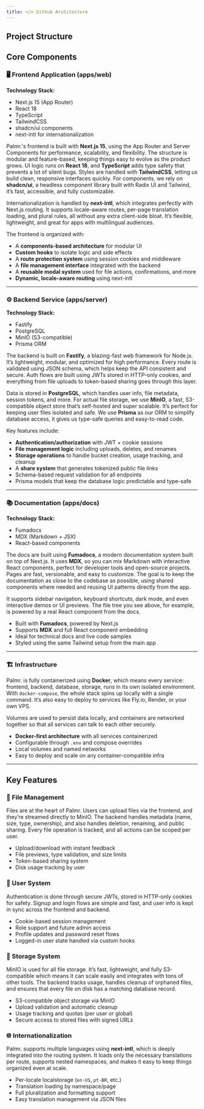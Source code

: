 ```yaml
---
title: </> Github Architecture
---
```



## Project Structure

<Files>
  <Folder name="apps" defaultOpen>
    <Folder name="docs">
      <File name="all documentation files" />
    </Folder>
    <Folder name="server">
      <File name="all backend files" />
    </Folder>
    <Folder name="web">
      <File name="all frontend files" />
    </Folder>
  </Folder>
  <File name="other project files" />
</Files>

## Core Components

### 🖥️ Frontend Application (apps/web)

**Technology Stack:**

- Next.js 15 (App Router)
- React 18
- TypeScript
- TailwindCSS
- shadcn/ui components
- next-intl for internationalization

Palmr.'s frontend is built with **Next.js 15**, using the App Router and Server Components for performance, scalability, and flexibility. The structure is modular and feature-based, keeping things easy to evolve as the product grows. UI logic runs on **React 18**, and **TypeScript** adds type safety that prevents a lot of silent bugs. Styles are handled with **TailwindCSS**, letting us build clean, responsive interfaces quickly. For components, we rely on **shadcn/ui**, a headless component library built with Radix UI and Tailwind, it’s fast, accessible, and fully customizable.

Internationalization is handled by **next-intl**, which integrates perfectly with Next.js routing. It supports locale-aware routes, per-page translation loading, and plural rules, all without any extra client-side bloat. It’s flexible, lightweight, and great for apps with multilingual audiences.

The frontend is organized with:

- A **components-based architecture** for modular UI
- **Custom hooks** to isolate logic and side effects
- A **route protection system** using session cookies and middleware
- A **file management interface** integrated with the backend
- A **reusable modal system** used for file actions, confirmations, and more
- **Dynamic, locale-aware routing** using next-intl

---

### ⚙️ Backend Service (apps/server)

**Technology Stack:**

- Fastify
- PostgreSQL
- MinIO (S3-compatible)
- Prisma ORM

The backend is built on **Fastify**, a blazing-fast web framework for Node.js. It’s lightweight, modular, and optimized for high performance. Every route is validated using JSON schema, which helps keep the API consistent and secure. Auth flows are built using JWTs stored in HTTP-only cookies, and everything from file uploads to token-based sharing goes through this layer.

Data is stored in **PostgreSQL**, which handles user info, file metadata, session tokens, and more. For actual file storage, we use **MinIO**, a fast, S3-compatible object store that’s self-hosted and super scalable. It’s perfect for keeping user files isolated and safe. We use **Prisma** as our ORM to simplify database access, it gives us type-safe queries and easy-to-read code.

Key features include:

- **Authentication/authorization** with JWT + cookie sessions
- **File management logic** including uploads, deletes, and renames
- **Storage operations** to handle bucket creation, usage tracking, and cleanup
- A **share system** that generates tokenized public file links
- Schema-based request validation for all endpoints
- Prisma models that keep the database logic predictable and type-safe

---

### 📚 Documentation (apps/docs)

**Technology Stack:**

- Fumadocs
- MDX (Markdown + JSX)
- React-based components

The docs are built using **Fumadocs**, a modern documentation system built on top of Next.js. It uses **MDX**, so you can mix Markdown with interactive React components, perfect for developer tools and open-source projects. Pages are fast, versionable, and easy to customize. The goal is to keep the documentation as close to the codebase as possible, using shared components where needed and reusing UI patterns directly from the app.

It supports sidebar navigation, keyboard shortcuts, dark mode, and even interactive demos or UI previews. The file tree you see above, for example, is powered by a real React component from the docs.

- Built with **Fumadocs**, powered by Next.js
- Supports **MDX** and full React component embedding
- Ideal for technical docs and live code samples
- Styled using the same Tailwind setup from the main app

---

### 🏗️ Infrastructure

Palmr. is fully containerized using **Docker**, which means every service: frontend, backend, database, storage, runs in its own isolated environment. With `docker-compose`, the whole stack spins up locally with a single command. It’s also easy to deploy to services like Fly.io, Render, or your own VPS.

Volumes are used to persist data locally, and containers are networked together so that all services can talk to each other securely.

- **Docker-first architecture** with all services containerized
- Configurable through `.env` and compose overrides
- Local volumes and named networks
- Easy to deploy and scale on any container-compatible infra

---

## Key Features

### 📂 File Management

Files are at the heart of Palmr. Users can upload files via the frontend, and they’re streamed directly to MinIO. The backend handles metadata (name, size, type, ownership), and also handles deletion, renaming, and public sharing. Every file operation is tracked, and all actions can be scoped per user.

- Upload/download with instant feedback
- File previews, type validation, and size limits
- Token-based sharing system
- Disk usage tracking by user

### 👤 User System

Authentication is done through secure JWTs, stored in HTTP-only cookies for safety. Signup and login flows are simple and fast, and user info is kept in sync across the frontend and backend.

- Cookie-based session management
- Role support and future admin access
- Profile updates and password reset flows
- Logged-in user state handled via custom hooks

### 💾 Storage System

MinIO is used for all file storage. It’s fast, lightweight, and fully S3-compatible which means it can scale easily and integrates with tons of other tools. The backend tracks usage, handles cleanup of orphaned files, and ensures that every file on disk has a matching database record.

- S3-compatible object storage via MinIO
- Upload validation and automatic cleanup
- Usage tracking and quotas (per user or global)
- Secure access to stored files with signed URLs

### 🌐 Internationalization

Palmr. supports multiple languages using **next-intl**, which is deeply integrated into the routing system. It loads only the necessary translations per route, supports nested namespaces, and makes it easy to keep things organized even at scale.

- Per-locale localstorage (`en-US`, `pt-BR`, etc.)
- Translation loading by namespace/page
- Full pluralization and formatting support
- Easy translation management via JSON files
